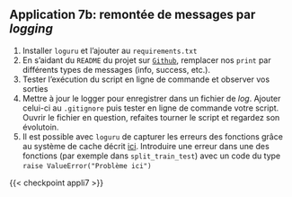 ::: {.application}

## Application 7b: remontée de messages par _logging_

1. Installer `loguru` et l'ajouter au `requirements.txt`
2. En s'aidant du `README` du projet sur [`Github`](https://github.com/Delgan/loguru), remplacer nos `print` par différents types de messages (info, success, etc.).
3. Tester l'exécution du script en ligne de commande et observer vos sorties
4. Mettre à jour le logger pour enregistrer dans un fichier de _log_. Ajouter celui-ci au `.gitignore` puis tester en ligne de commande votre script. Ouvrir le fichier en question, refaites tourner le script et regardez son évolutoin.
5. Il est possible avec `loguru` de capturer les erreurs des fonctions grâce au système de cache décrit [ici](https://github.com/Delgan/loguru?tab=readme-ov-file#exceptions-catching-within-threads-or-main).
Introduire une erreur dans une des fonctions (par exemple dans `split_train_test`) avec un code du type `raise ValueError("Problème ici")`
:::

{{< checkpoint appli7 >}}
